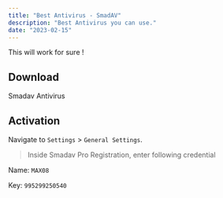 ```yaml
---
title: "Best Antivirus - SmadAV"
description: "Best Antivirus you can use."
date: "2023-02-15"
---
```


This will work for sure !

## Download 
<Link className="dark:text-white dark:bg-gray-800 text-gray-700  bg-black bg-opacity-5 w-full px-6 py-2 inline-block text-center dark:hover:text-white hover:text-gray-700 hover:bg-black hover:bg-opacity-5 text-xs font-medium tracking-widest dark:hover:bg-gray-800 rounded cursor-pointer uppercase select-none" href="https://www.smadav.net/?lang=en">Smadav Antivirus</Link>

## Activation
Navigate to `Settings` > `General Settings`.

> Inside Smadav Pro Registration, enter following credential

Name: `MAX08`

Key: `995299250540`